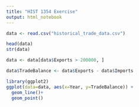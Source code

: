 ```yaml
---
title: "HIST 1354 Exercise"
output: html_notebook
---
```


```r
data <- read.csv("historical_trade_data.csv")
```

```r
head(data)
str(data)
```

```r
data <- data[data$Exports > 200000, ]
```

```r
data$TradeBalance <- data$Exports - data$Imports
```

```r
library(ggplot2)
ggplot(data=data, aes(x=Year, y=TradeBalance)) +
  geom_line()+
  geom_point()
```
